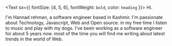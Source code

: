 <Text sx={{ fontSize: [4, 5, 6], fontWeight: `bold`, color: `heading` }}>
  Hi.
</Text>


I'm Hannad rehman, a software engineer based in Kashmir.
I'm passionate about Technology, Javascript, Web and  Open source. in my free time I listen to music and play with my dogs.
I've been working as a software engineer for about 5 years now.  most of the time you will find me writing about
latest trends in the world of Web.

